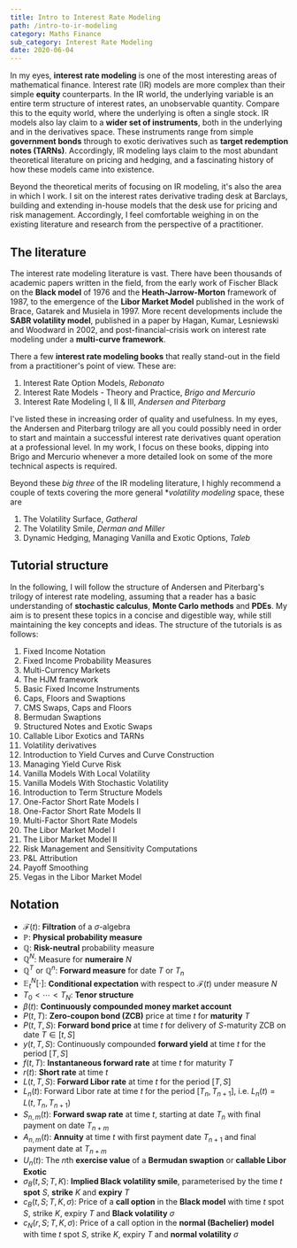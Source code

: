 ```yaml
---
title: Intro to Interest Rate Modeling
path: /intro-to-ir-modeling
category: Maths Finance
sub_category: Interest Rate Modeling
date: 2020-06-04
---
```


In my eyes, **interest rate modeling** is one of the most interesting areas of
mathematical finance. Interest rate (IR) models are more complex than their simple
**equity** counterparts. In the IR world, the underlying variable is an entire
term structure of interest rates, an unobservable quantity. Compare this to the 
equity world, where the underlying is often a single stock. IR models also lay 
claim to a **wider set of instruments**, both in the underlying and in the 
derivatives space. These instruments range from simple **government bonds** 
through to exotic derivatives such as **target redemption notes (TARNs)**. 
Accordingly, IR modeling lays claim to the most abundant theoretical literature 
on pricing and hedging, and a fascinating history of how these models came into
existence.

Beyond the theoretical merits of focusing on IR modeling, it's also the area
in which I work. I sit on the interest rates derivative trading desk at Barclays,
building and extending in-house models that the desk use for pricing and risk 
management. Accordingly, I feel comfortable weighing in on the existing 
literature and research from the perspective of a practitioner. 

## The literature
The interest rate modeling literature is vast. There have been thousands of 
academic papers written in the field, from the early work of Fischer Black on 
the **Black model** of 1976 and the **Heath-Jarrow-Morton** framework of 1987, 
to the emergence of the **Libor Market Model** published in the work of Brace, 
Gatarek and Musiela in 1997. More recent developments include the **SABR 
volatility model**, published in a paper by Hagan, Kumar, Lesniewski and 
Woodward in 2002, and post-financial-crisis work on interest rate modeling 
under a **multi-curve framework**.

There a few **interest rate modeling books** that really stand-out in the field 
from a practitioner's point of view. These are:

1. Interest Rate Option Models, *Rebonato*
2. Interest Rate Models - Theory and Practice, *Brigo and Mercurio*
3. Interest Rate Modeling I, II & III, *Andersen and Piterbarg*

I've listed these in increasing order of quality and usefulness. In my eyes, the
Andersen and Piterbarg trilogy are all you could possibly need in order to start
and maintain a successful interest rate derivatives quant operation at a
professional level. In my work, I focus on these books, dipping into Brigo and
Mercurio whenever a more detailed look on some of the more technical aspects is
required.

Beyond these *big three* of the IR modeling literature, I highly recommend a 
couple of texts covering the more general **volatility modeling* space, these 
are

1. The Volatility Surface, *Gatheral*
2. The Volatility Smile, *Derman and Miller*
3. Dynamic Hedging, Managing Vanilla and Exotic Options, *Taleb*

## Tutorial structure
In the following, I will follow the structure of Andersen and Piterbarg's trilogy
of interest rate modeling, assuming that a reader has a basic understanding
of **stochastic calculus**, **Monte Carlo methods** and **PDEs**. My aim is to 
present these topics in a concise and digestible way, while still maintaining 
the key concepts and ideas. The structure of the tutorials is as follows:

<ol>
    <li>Fixed Income Notation</li>
    <li>Fixed Income Probability Measures</li>
    <li>Multi-Currency Markets</li>
    <li>The HJM framework</li>
    <li>Basic Fixed Income Instruments</li>
    <li>Caps, Floors and Swaptions</li>
    <li>CMS Swaps, Caps and Floors</li>
    <li>Bermudan Swaptions</li>
    <li>Structured Notes and Exotic Swaps</li>
    <li>Callable Libor Exotics and TARNs</li>
    <li>Volatility derivatives</li>
    <li>Introduction to Yield Curves and Curve Construction</li>
    <li>Managing Yield Curve Risk</li>
    <li>Vanilla Models With Local Volatility</li>
    <li>Vanilla Models With Stochastic Volatility</li>
    <li>Introduction to Term Structure Models</li>
    <li>One-Factor Short Rate Models I</li>
    <li>One-Factor Short Rate Models II</li>
    <li>Multi-Factor Short Rate Models</li>
    <li>The Libor Market Model I</li>
    <li>The Libor Market Model II</li>
    <li>Risk Management and Sensitivity Computations</li>
    <li>P&L Attribution</li>
    <li>Payoff Smoothing</li>
    <li>Vegas in the Libor Market Model</li>
</ol>

## Notation
* $\mathcal{F}(t)$: **Filtration** of a $\sigma$-algebra
* $\mathbb{P}$: **Physical probability measure**
* $\mathbb{Q}$: **Risk-neutral** probability measure
* $\mathbb{Q}^N$: Measure for **numeraire** $N$
* $\mathbb{Q}^T$ or $\mathbb{Q}^n$: **Forward measure** for date $T$ or $T_n$
* $\mathbb{E}_t^N[\cdot]$: **Conditional expectation** with respect to $\mathcal{F}(t)$ under measure $N$
* $T_0 < \cdots < T_N$: **Tenor structure**
* $\beta(t)$: **Continuously compounded money market account**
* $P(t,T)$: **Zero-coupon bond (ZCB)** price at time $t$ for **maturity** $T$
* $P(t,T,S)$: **Forward bond price** at time $t$ for delivery of $S$-maturity ZCB on date $T \in [t,S]$
* $y(t,T,S)$: Continuously compounded **forward yield** at time $t$ for the period $[T, S]$
* $f(t,T)$: **Instantaneous forward rate** at time $t$ for maturity $T$
* $r(t)$: **Short rate** at time $t$
* $L(t,T,S)$: **Forward Libor rate** at time $t$ for the period $[T,S]$
* $L_n(t)$: Forward Libor rate at time $t$ for the period $[T_n, T_{n+1}]$, i.e. $L_n(t) = L(t, T_n, T_{n+1})$
* $S_{n,m}(t)$: **Forward swap rate** at time $t$, starting at date $T_n$ with final payment on date $T_{n+m}$
* $A_{n,m}(t)$: **Annuity** at time $t$ with first payment date $T_{n+1}$ and final payment date at $T_{n+m}$
* $U_n(t)$: The $n$th **exercise value** of a **Bermudan swaption** or **callable Libor Exotic**
* $\sigma_B(t,S;T,K)$: **Implied Black volatility smile**, parameterised by the time $t$ **spot** $S$, **strike** $K$ and **expiry** $T$
* $c_B(t,S; T, K, \sigma)$: Price of a **call option** in the **Black model** with time $t$ spot $S$, strike $K$, expiry $T$ and **Black volatility** $\sigma$
* $c_N(r,S;T, K, \sigma)$: Price of a call option in the **normal (Bachelier) model** with time $t$ spot $S$, strike $K$, expiry $T$ and **normal volatility** $\sigma$